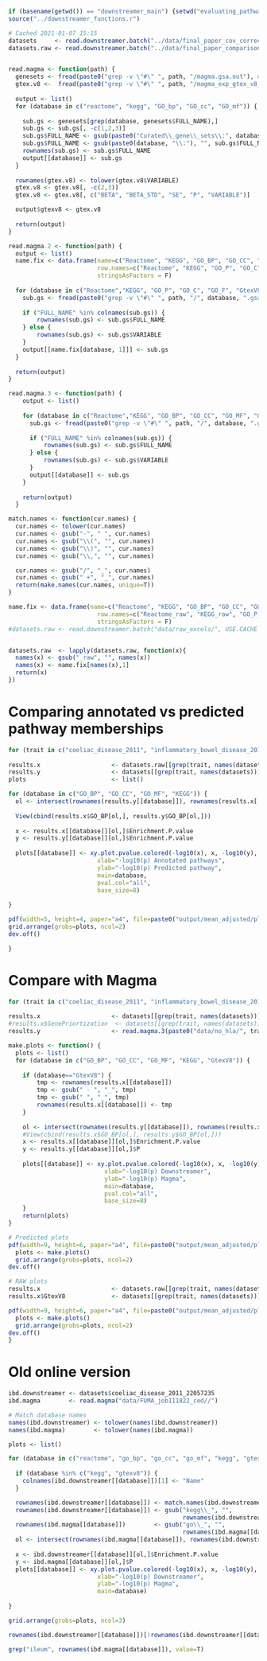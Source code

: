 ```r
if (basename(getwd()) == "downstreamer_main") {setwd("evaluating_pathways")} else {setwd("../evaluating_pathways/")}
source("../downstreamer_functions.r")

# Cached 2021-01-07 15:15
datasets     <- read.downstreamer.batch("../data/final_paper_cov_correct", USE.CACHE = F)
datasets.raw <- read.downstreamer.batch("../data/final_paper_comparisons/", USE.CACHE = F)


read.magma <- function(path) {
  genesets <- fread(paste0("grep -v \"#\" ", path, "/magma.gsa.out"), data.table=F)
  gtex.v8 <-  fread(paste0("grep -v \"#\" ", path, "/magma_exp_gtex_v8_ts_avg_log2TPM.gsa.out"), data.table=F)
  
  output <- list()
  for (database in c("reactome", "kegg", "GO_bp", "GO_cc", "GO_mf")) {
  
    sub.gs <- genesets[grep(database, genesets$FULL_NAME),]
    sub.gs <- sub.gs[, -c(1,2,3)]
    sub.gs$FULL_NAME <- gsub(paste0("Curated\\_gene\\_sets\\:", database, "\\_"), "", sub.gs$FULL_NAME)
    sub.gs$FULL_NAME <- gsub(paste0(database, "\\:"), "", sub.gs$FULL_NAME)
    rownames(sub.gs) <- sub.gs$FULL_NAME
    output[[database]] <- sub.gs
  }
  
  rownames(gtex.v8) <- tolower(gtex.v8$VARIABLE)
  gtex.v8 <- gtex.v8[, -c(2,3)]
  gtex.v8 <- gtex.v8[, c("BETA", "BETA_STD", "SE", "P", "VARIABLE")]

  output$gtexv8 <- gtex.v8
  
  return(output)
}

read.magma.2 <- function(path) {
  output <- list()
  name.fix <- data.frame(name=c("Reactome", "KEGG", "GO_BP", "GO_CC", "GO_MF", "GtexV8"),
                         row.names=c("Reactome", "KEGG", "GO_P", "GO_C", "GO_F", "GtexV8"),
                         stringsAsFactors = F)
  
  for (database in c("Reactome","KEGG", "GO_P", "GO_C", "GO_F", "GtexV8")) {
    sub.gs <- fread(paste0("grep -v \"#\" ", path, "/", database, ".gsa.out"), data.table=F)
    
    if ("FULL_NAME" %in% colnames(sub.gs)) {
        rownames(sub.gs) <- sub.gs$FULL_NAME
    } else {
        rownames(sub.gs) <- sub.gs$VARIABLE
    }
    output[[name.fix[database, 1]]] <- sub.gs
  }
  
  return(output)
}

read.magma.3 <- function(path) {
    output <- list()
  
    for (database in c("Reactome","KEGG", "GO_BP", "GO_CC", "GO_MF", "GtexV8", "GenePriortization")) {
      sub.gs <- fread(paste0("grep -v \"#\" ", path, "/", database, ".gsa.out"), data.table=F)
      
      if ("FULL_NAME" %in% colnames(sub.gs)) {
          rownames(sub.gs) <- sub.gs$FULL_NAME
      } else {
          rownames(sub.gs) <- sub.gs$VARIABLE
      }
      output[[database]] <- sub.gs
    }
    
    return(output)
  }

match.names <- function(cur.names) {
  cur.names <- tolower(cur.names)
  cur.names <- gsub("-", " ", cur.names)
  cur.names <- gsub("\\(", "", cur.names)
  cur.names <- gsub("\\)", "", cur.names)
  cur.names <- gsub("\\,", "", cur.names)

  cur.names <- gsub("/", "_", cur.names)
  cur.names <- gsub(" +", "_", cur.names)
  return(make.names(cur.names, unique=T))
}

name.fix <- data.frame(name=c("Reactome", "KEGG", "GO_BP", "GO_CC", "GO_MF", "GtexV8", "HPO"),
                         row.names=c("Reactome_raw", "KEGG_raw", "GO_P_raw", "GO_C_raw", "GO_F_raw", "GtexV8", "HPO_raw"),
                         stringsAsFactors = F)
#datasets.raw <- read.downstreamer.batch("data/raw_excels/", USE.CACHE = F)


datasets.raw  <- lapply(datasets.raw, function(x){
  names(x) <- gsub("_raw", "", names(x))
  names(x) <- name.fix[names(x),1]
  return(x)
})

```

# Comparing annotated vs predicted pathway memberships
```r
for (trait in c("coeliac_disease_2011", "inflammatory_bowel_disease_2017", "height_2018")) {
  
results.x                    <- datasets.raw[[grep(trait, names(datasets.raw))]]
results.y                    <- datasets[[grep(trait, names(datasets))]]
plots                        <- list()

for (database in c("GO_BP", "GO_CC", "GO_MF", "KEGG")) {
  ol <- intersect(rownames(results.y[[database]]), rownames(results.x[[database]]))
  
  View(cbind(results.x$GO_BP[ol,], results.y$GO_BP[ol,]))
  
  x <- results.x[[database]][ol,]$Enrichment.P.value
  y <- results.y[[database]][ol,]$Enrichment.P.value
  
  plots[[database]] <- xy.plot.pvalue.colored(-log10(x), x, -log10(y), y,
                         xlab="-log10(p) Annotated pathways",
                         ylab="-log10(p) Predicted pathway",
                         main=database,
                         pval.col="all",
                         base_size=8)
  
}

pdf(width=5, height=4, paper="a4", file=paste0("output/mean_adjusted/plots/", trait, "_annotated_vs_predicted_pw.pdf"))
grid.arrange(grobs=plots, ncol=2)
dev.off()

}
```

# Compare with Magma
```r
for (trait in c("coeliac_disease_2011", "inflammatory_bowel_disease_2017", "height_2018")) {
  
results.x                    <- datasets[[grep(trait, names(datasets))]]
#results.x$GenePriortization  <- datasets[[grep(trait, names(datasets))]]$GenePrioritization
results.y                    <- read.magma.3(paste0("data/no_hla/", trait, "*_hg19"))

make.plots <- function() {
  plots <- list()
  for (database in c("GO_BP", "GO_CC", "GO_MF", "KEGG", "GtexV8")) {
    
    if (database=="GtexV8") {
        tmp <- rownames(results.x[[database]])
        tmp <- gsub(" - ", "_", tmp)
        tmp <- gsub(" ", "_", tmp)
        rownames(results.x[[database]]) <- tmp
    }
    
    ol <- intersect(rownames(results.y[[database]]), rownames(results.x[[database]]))
    #View(cbind(results.x$GO_BP[ol,], results.y$GO_BP[ol,]))
    x <- results.x[[database]][ol,]$Enrichment.P.value
    y <- results.y[[database]][ol,]$P
    
    plots[[database]] <- xy.plot.pvalue.colored(-log10(x), x, -log10(y), y,  
                           xlab="-log10(p) Downstreamer",
                           ylab="-log10(p) Magma",
                           main=database,
                           pval.col="all",
                           base_size=8)
    }
    return(plots)  
}

# Predicted plots
pdf(width=9, height=6, paper="a4", file=paste0("output/mean_adjusted/plots/", trait, "_magma_vs_downstreamer.pdf"))
  plots <- make.plots()
  grid.arrange(grobs=plots, ncol=2)
dev.off()

# RAW plots
results.x                    <- datasets.raw[[grep(trait, names(datasets.raw))]]
results.x$GtexV8             <- datasets[[grep(trait, names(datasets))]]$GtexV8

pdf(width=9, height=6, paper="a4", file=paste0("output/mean_adjusted/plots/", trait, "_magma_vs_downstreamer_raw.pdf"))
  plots <- make.plots()
  grid.arrange(grobs=plots, ncol=2)
dev.off()
}

```





# Old online version
```r
ibd.downstreamer <- datasets$coeliac_disease_2011_22057235
ibd.magma        <- read.magma("data/FUMA_job111822_ced//")

# Match database names
names(ibd.downstreamer) <- tolower(names(ibd.downstreamer))
names(ibd.magma)        <- tolower(names(ibd.magma))

plots <- list()

for (database in c("reactome", "go_bp", "go_cc", "go_mf", "kegg", "gtexv8")) {
  
  if (database %in% c("kegg", "gtexv8")) {
    colnames(ibd.downstreamer[[database]])[1] <- "Name"
  }

  rownames(ibd.downstreamer[[database]]) <- match.names(ibd.downstreamer[[database]]$Name)
  rownames(ibd.downstreamer[[database]]) <- gsub("kegg\\_", "",
                                                 rownames(ibd.downstreamer[[database]]))
  rownames(ibd.magma[[database]])        <- gsub("go\\_", "",
                                                 rownames(ibd.magma[[database]]))
  ol <- intersect(rownames(ibd.magma[[database]]), rownames(ibd.downstreamer[[database]]))
  
  x <- ibd.downstreamer[[database]][ol,]$Enrichment.P.value
  y <- ibd.magma[[database]][ol,]$P
  plots[[database]] <- xy.plot.pvalue.colored(-log10(x), x, -log10(y), y,
                         xlab="-log10(p) Downstreamer",
                         ylab="-log10(p) Magma",
                         main=database) 
  
}

grid.arrange(grobs=plots, ncol=3)

rownames(ibd.downstreamer[[database]])[!rownames(ibd.downstreamer[[database]]) %in% rownames(ibd.magma[[database]])]

grep("ileum", rownames(ibd.magma[[database]]), value=T)
```


